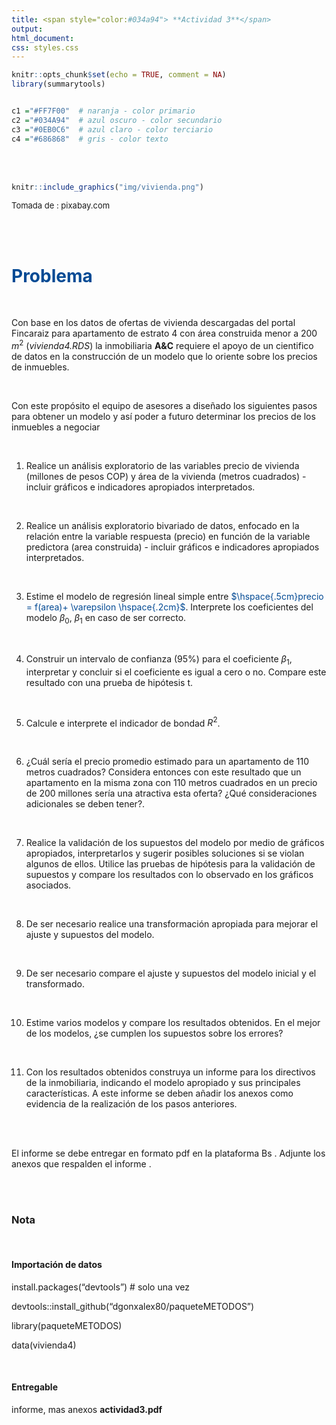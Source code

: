 ```yaml
---
title: <span style="color:#034a94"> **Actividad 3**</span>
output:
html_document:
css: styles.css
---
```


```r
knitr::opts_chunk$set(echo = TRUE, comment = NA)
library(summarytools)


c1 ="#FF7F00"  # naranja - color primario 
c2 ="#034A94"  # azul oscuro - color secundario
c3 ="#0EB0C6"  # azul claro - color terciario
c4 ="#686868"  # gris - color texto
```

</br></br>

```r
knitr::include_graphics("img/vivienda.png")
```
  <font size="2">Tomada de : pixabay.com </font>

</br></br>

# <span style="color:#034a94"> **Problema**</span>

</br>

Con base en los datos de ofertas de vivienda descargadas del portal Fincaraiz  para apartamento de estrato 4 con área construida menor a 200 $m^2$ (*vivienda4.RDS*) la  inmobiliaria **A&C**  requiere el apoyo de un cientifico de datos en la construcción de un modelo que lo oriente sobre los precios de inmuebles. 

</br>

Con este propósito el equipo de asesores a diseñado los siguientes pasos para obtener un modelo y así poder a futuro determinar los precios de los inmuebles a negociar

</br>

1. Realice un análisis exploratorio de las variables precio de vivienda (millones de pesos COP) y área de la vivienda (metros cuadrados) - incluir gráficos e indicadores apropiados interpretados.

</br>

2. Realice un análisis exploratorio bivariado de datos, enfocado en la relación entre la variable respuesta (precio) en función de la variable predictora (area construida) - incluir gráficos e indicadores apropiados interpretados.

</br>

3. Estime el modelo de regresión lineal simple entre <span style="color:#034a94">$\hspace{.5cm}precio = f(area)+ \varepsilon \hspace{.2cm}$</span>. Interprete los coeficientes del modelo $\beta_{0}$, $\beta_{1}$ en caso de ser correcto.

</br>

4. Construir un intervalo de confianza (95%) para el coeficiente $\beta_{1}$, interpretar y concluir si el coeficiente es igual a cero o no. Compare este resultado con una
prueba de hipótesis t. 

</br>

5. Calcule e interprete el indicador de bondad $R^2$.

</br>

6. ¿Cuál sería el precio promedio estimado para un apartamento de $110$ metros cuadrados? Considera entonces con este resultado que un apartamento en la misma zona con $110$ metros cuadrados en un precio de $200$ millones sería una atractiva esta oferta? ¿Qué consideraciones adicionales se deben tener?.

</br>

7. Realice la validación de los supuestos del modelo por medio de gráficos apropiados, interpretarlos y sugerir posibles soluciones si se violan algunos de ellos. Utilice las pruebas de hipótesis para la validación de supuestos y compare los resultados con lo observado en los gráficos asociados.

</br>

8. De ser necesario realice una transformación apropiada para mejorar el ajuste y supuestos del modelo.

</br>

9. De ser necesario compare el ajuste y supuestos del modelo inicial y el transformado.

</br>

10. Estime varios modelos y compare los resultados obtenidos. En el mejor de los modelos, ¿se cumplen los supuestos sobre los errores?

</br>

11. Con los resultados obtenidos construya un informe para los directivos de la inmobiliaria, indicando el modelo apropiado y sus principales características. A este informe se deben añadir los anexos como evidencia de la realización de los pasos anteriores.

</br></br>

El informe se debe entregar en formato pdf en la plataforma Bs . Adjunte los anexos que respalden el informe .

</br></br>

<div class="content-box-gray">

### **Nota**

</br>

#### **Importación de datos**

<div class="content-box-gray">

install.packages("devtools") # solo una vez

devtools::install_github("dgonxalex80/paqueteMETODOS") 

library(paqueteMETODOS)

data(vivienda4)

</div>

</br>

#### **Entregable**  

informe, mas anexos **actividad3.pdf**

</div>
